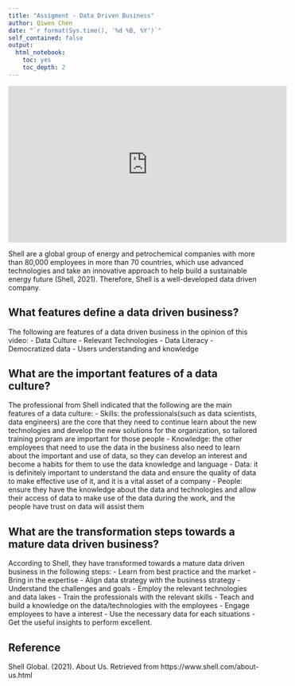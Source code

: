 ```yaml
---
title: "Assigment - Data Driven Business"
author: Qiwen Chen
date: "`r format(Sys.time(), '%d %B, %Y')`"
self_contained: false
output:
  html_notebook:
    toc: yes
    toc_depth: 2
---
```


<iframe width="560" height="315" src="https://www.youtube.com/embed/QlqI0gGOjo4" title="YouTube video player" frameborder="0" allow="accelerometer; autoplay; clipboard-write; encrypted-media; gyroscope; picture-in-picture" allowfullscreen data-external="1"></iframe>

Shell are a global group of energy and petrochemical companies with more than 80,000 employees in more than 70 countries, which use advanced technologies and take an innovative approach to help build a sustainable energy future (Shell, 2021). Therefore, Shell is a well-developed data driven company.

## What features define a data driven business?

The following are features of a data driven business in the opinion of this video:
- Data Culture
- Relevant Technologies
- Data Literacy
- Democratized data
- Users understanding and knowledge

## What are the important features of a data culture?

The professional from Shell indicated that the following are the main features of a data culture:
- Skills: the professionals(such as data scientists, data engineers) are the core that they need to continue learn about the new technologies and develop the new solutions for the organization, so tailored training program are important for those people
- Knowledge: the other employees that need to use the data in the business also need to learn about the important and use of data, so they can develop an interest and become a habits for them to use the data knowledge and language
- Data: it is definitely important to understand the data and ensure the quality of data to make effective use of it, and it is a vital asset of a company
- People: ensure they have the knowledge about the data and technologies and allow their access of data to make use of the data during the work, and the people have trust on data will assist them

## What are the transformation steps towards a mature data driven business?

According to Shell, they have transformed towards a mature data driven business in the following steps:
- Learn from best practice and the market
- Bring in the expertise
- Align data strategy with the business strategy
- Understand the challenges and goals 
- Employ the relevant technologies and data lakes
- Train the professionals with the relevant skills
- Teach and build a knowledge on the data/technologies with the employees
- Engage employees to have a interest 
- Use the necessary data for each situations
- Get the useful insights to perform excellent.

## Reference

Shell Global. (2021). About Us. Retrieved from https://www.shell.com/about-us.html
